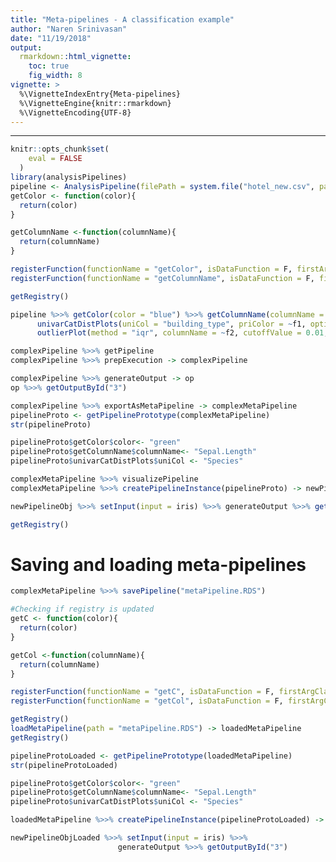 ```yaml
---
title: "Meta-pipelines - A classification example"
author: "Naren Srinivasan"
date: "11/19/2018"
output: 
  rmarkdown::html_vignette:
    toc: true
    fig_width: 8
vignette: >
  %\VignetteIndexEntry{Meta-pipelines}
  %\VignetteEngine{knitr::rmarkdown}
  %\VignetteEncoding{UTF-8}
---
```

---

```r

knitr::opts_chunk$set(
    eval = FALSE
  )
library(analysisPipelines)
pipeline <- AnalysisPipeline(filePath = system.file("hotel_new.csv", package = "analysisPipelines"))
getColor <- function(color){
  return(color)
}

getColumnName <-function(columnName){
  return(columnName)
}

registerFunction(functionName = "getColor", isDataFunction = F, firstArgClass = "character")
registerFunction(functionName = "getColumnName", isDataFunction = F, firstArgClass = "character")

getRegistry()
```

```r
pipeline %>>% getColor(color = "blue") %>>% getColumnName(columnName = "Occupancy") %>>%
      univarCatDistPlots(uniCol = "building_type", priColor = ~f1, optionalPlots = 0, storeOutput = T) %>>%
      outlierPlot(method = "iqr", columnName = ~f2, cutoffValue = 0.01, priColor = ~f1 , optionalPlots = 0) -> complexPipeline

complexPipeline %>>% getPipeline
complexPipeline %>>% prepExecution -> complexPipeline

complexPipeline %>>% generateOutput -> op
op %>>% getOutputById("3")

```

```r

complexPipeline %>>% exportAsMetaPipeline -> complexMetaPipeline
pipelineProto <- getPipelinePrototype(complexMetaPipeline)
str(pipelineProto)

pipelineProto$getColor$color<- "green"
pipelineProto$getColumnName$columnName<- "Sepal.Length"
pipelineProto$univarCatDistPlots$uniCol <- "Species"

complexMetaPipeline %>>% visualizePipeline
complexMetaPipeline %>>% createPipelineInstance(pipelineProto) -> newPipelineObj

newPipelineObj %>>% setInput(input = iris) %>>% generateOutput %>>% getOutputById("3")

getRegistry()
```

# Saving and loading meta-pipelines

```r

complexMetaPipeline %>>% savePipeline("metaPipeline.RDS")

#Checking if registry is updated
getC <- function(color){
  return(color)
}

getCol <-function(columnName){
  return(columnName)
}

registerFunction(functionName = "getC", isDataFunction = F, firstArgClass = "character")
registerFunction(functionName = "getCol", isDataFunction = F, firstArgClass = "character")

getRegistry()
loadMetaPipeline(path = "metaPipeline.RDS") -> loadedMetaPipeline
getRegistry()

pipelineProtoLoaded <- getPipelinePrototype(loadedMetaPipeline)
str(pipelineProtoLoaded)

pipelineProto$getColor$color<- "green"
pipelineProto$getColumnName$columnName<- "Sepal.Length"
pipelineProto$univarCatDistPlots$uniCol <- "Species"

loadedMetaPipeline %>>% createPipelineInstance(pipelineProtoLoaded) -> newPipelineObjLoaded

newPipelineObjLoaded %>>% setInput(input = iris) %>>%
                        generateOutput %>>% getOutputById("3")
```


